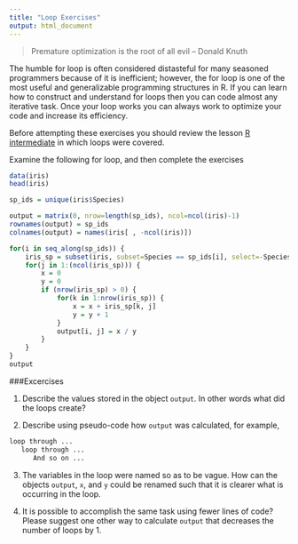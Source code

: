 ```yaml
---
title: "Loop Exercises"
output: html_document
---
```


> Premature optimization is the root of all evil -- Donald Knuth

The humble for loop is often considered distasteful for many seasoned programmers
because of it is inefficient; however, the for loop is one of the most useful and
generalizable programming structures in R. If you can learn how to construct and
understand for loops then you can code almost any iterative task. Once your loop
works you can always work to optimize your code and increase its efficiency.

Before attempting these exercises you should review the lesson 
[R intermediate](../lessons/R_intermediate) in which loops were covered. 

Examine the following for loop, and then complete the exercises

```r
data(iris)
head(iris)

sp_ids = unique(iris$Species)

output = matrix(0, nrow=length(sp_ids), ncol=ncol(iris)-1)
rownames(output) = sp_ids
colnames(output) = names(iris[ , -ncol(iris)])

for(i in seq_along(sp_ids)) {
    iris_sp = subset(iris, subset=Species == sp_ids[i], select=-Species)
    for(j in 1:(ncol(iris_sp))) {
        x = 0
        y = 0
        if (nrow(iris_sp) > 0) {
            for(k in 1:nrow(iris_sp)) {
                x = x + iris_sp[k, j]
                y = y + 1
            }
            output[i, j] = x / y 
        }
    }
}
output
```
###Excercises

1. Describe the values stored in the object `output`. In other words what did the 
loops create?

2. Describe using pseudo-code how `output` was calculated, for example,
```r
loop through ...
   loop through ...
      And so on ...
```

3. The variables in the loop were named so as to be vague. How can the objects
`output`, `x`, and `y` could be renamed such that it is clearer what is occurring
in the loop.

4. It is possible to accomplish the same task using fewer lines of code? Please suggest one other way to calculate `output` that decreases the number of loops
by 1. 
